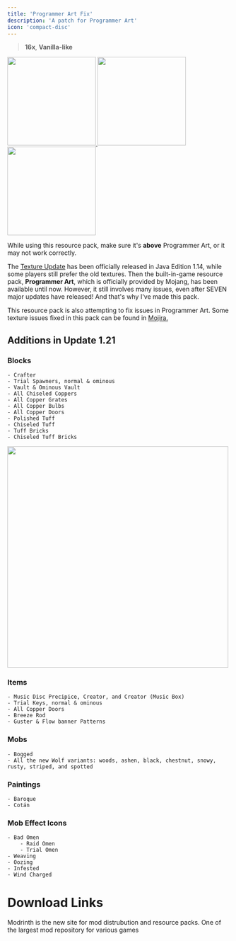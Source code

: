 ```yaml
---
title: 'Programmer Art Fix'
description: 'A patch for Programmer Art'
icon: 'compact-disc'
---
```


> <Icon icon="display" iconType="regular" /> **16x**, <Icon icon="ice-cream" iconType="regular" /> **Vanilla-like**


<a href="https://www.curseforge.com/minecraft/texture-packs/pa-fix-addons" target="_blank">
  <img width="200" noZoom src="/images/paf-extras.png" />
</a>
<a href="https://www.felineguardians.org/" target="_blank">
  <img width="200" noZoom src="/images/paf-savecats.png" />
</a>
<a href="https://mcpedl.com/classic-texture-pack-fix/" target="_blank">
  <img width="200" noZoom src="/images/paf-bedrock.png" />
</a>

<Info>While using this resource pack, make sure it's __above__ Programmer Art, or it may not work correctly.</Info>

The [Texture Update](https://minecraft.wiki/w/Texture_Update) has been officially released in Java Edition 1.14, while some players still prefer the old textures. Then the built-in-game resource pack, **Programmer Art**, which is officially provided by Mojang, has been available until now. However, it still involves many issues, even after SEVEN major updates have released! And that's why I've made this pack.

This resource pack is also attempting to fix issues in Programmer Art. Some texture issues fixed in this pack can be found in [Mojira.](https://bugs.mojang.com/)

## Additions in Update 1.21
### **Blocks**

    - Crafter
    - Trial Spawners, normal & ominous
    - Vault & Ominous Vault
    - All Chiseled Coppers
    - All Copper Grates
    - All Copper Bulbs
    - All Copper Doors
    - Polished Tuff
    - Chiseled Tuff
    - Tuff Bricks
    - Chiseled Tuff Bricks

<Frame>
<img height="500" noZoom src="/images/paf-1.png" />
</Frame>

### Items

    - Music Disc Precipice, Creator, and Creator (Music Box)
    - Trial Keys, normal & ominous
    - All Copper Doors
    - Breeze Rod
    - Guster & Flow banner Patterns

### Mobs

    - Bogged
    - All the new Wolf variants: woods, ashen, black, chestnut, snowy, rusty, striped, and spotted

### Paintings

    - Baroque
    - Cotán

### Mob Effect Icons

    - Bad Omen
        - Raid Omen
        - Trial Omen
    - Weaving
    - Oozing
    - Infested
    - Wind Charged

# Download Links

<CardGroup cols={2}>
  <Card 
    title="Modrinth Download Link"
    icon= "download"
    href="https://modrinth.com/resourcepack/programmer-art-fix"
  >
    Modrinth is the new site for mod distrubution and resource packs.
  </Card>
  <Card
    title="Curseforge Download Link"
    icon="download"
    href="https://www.curseforge.com/minecraft/texture-packs/programmer-art-fix"
  >
    One of the largest mod repository for various games
  </Card>
</CardGroup>